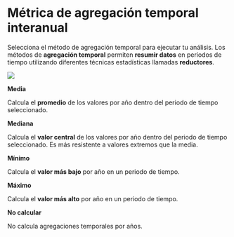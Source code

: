 # Métrica de agregación temporal interanual {#agregacion-temporal-interanual}

Selecciona el método de agregación temporal para ejecutar tu análisis. Los métodos de **agregación temporal** permiten **resumir datos** en períodos de tiempo utilizando diferentes técnicas estadísticas llamadas **reductores**. 

![](assets/interannualAggregation.png)

**Media**

Calcula el **promedio** de los valores por año dentro del periodo de tiempo seleccionado.  

**Mediana**

Calcula el **valor central** de los valores por año dentro del periodo de tiempo seleccionado. Es más resistente a valores extremos que la media.   

**Mínimo** 

Calcula el **valor más bajo** por año en un periodo de tiempo.  

**Máximo** 

Calcula el **valor más alto** por año en un periodo de tiempo.  

**No calcular** 

No calcula agregaciones temporales por años.


